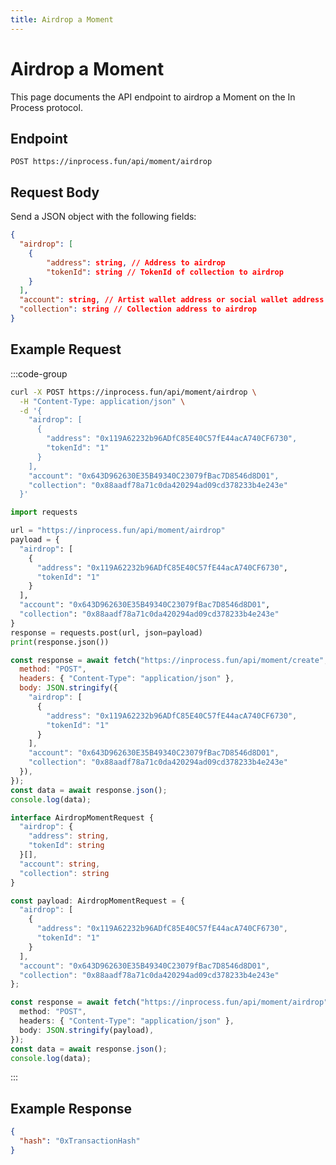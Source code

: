 ```yaml
---
title: Airdrop a Moment
---
```


# Airdrop a Moment

This page documents the API endpoint to airdrop a Moment on the In Process protocol.

## Endpoint

```
POST https://inprocess.fun/api/moment/airdrop
```

## Request Body

Send a JSON object with the following fields:

```json
{
  "airdrop": [
    {
        "address": string, // Address to airdrop
        "tokenId": string // TokenId of collection to airdrop
    }
  ],
  "account": string, // Artist wallet address or social wallet address to access a smart wallet
  "collection": string // Collection address to airdrop
}
```

## Example Request

:::code-group

```bash [cURL]
curl -X POST https://inprocess.fun/api/moment/airdrop \
  -H "Content-Type: application/json" \
  -d '{
    "airdrop": [
      {
        "address": "0x119A62232b96ADfC85E40C57fE44acA740CF6730",
        "tokenId": "1"
      }
    ],
    "account": "0x643D962630E35B49340C23079fBac7D8546d8D01",
    "collection": "0x88aadf78a71c0da420294ad09cd378233b4e243e"
  }'
```

```python [Python]
import requests

url = "https://inprocess.fun/api/moment/airdrop"
payload = {
  "airdrop": [
    {
      "address": "0x119A62232b96ADfC85E40C57fE44acA740CF6730",
      "tokenId": "1"
    }
  ],
  "account": "0x643D962630E35B49340C23079fBac7D8546d8D01",
  "collection": "0x88aadf78a71c0da420294ad09cd378233b4e243e"
}
response = requests.post(url, json=payload)
print(response.json())
```

```javascript [JavaScript]
const response = await fetch("https://inprocess.fun/api/moment/create", {
  method: "POST",
  headers: { "Content-Type": "application/json" },
  body: JSON.stringify({
    "airdrop": [
      {
        "address": "0x119A62232b96ADfC85E40C57fE44acA740CF6730",
        "tokenId": "1"
      }
    ],
    "account": "0x643D962630E35B49340C23079fBac7D8546d8D01",
    "collection": "0x88aadf78a71c0da420294ad09cd378233b4e243e"
  }),
});
const data = await response.json();
console.log(data);
```

```typescript [TypeScript]
interface AirdropMomentRequest {
  "airdrop": {
    "address": string,
    "tokenId": string
  }[],
  "account": string,
  "collection": string
}

const payload: AirdropMomentRequest = {
  "airdrop": [
    {
      "address": "0x119A62232b96ADfC85E40C57fE44acA740CF6730",
      "tokenId": "1"
    }
  ],
  "account": "0x643D962630E35B49340C23079fBac7D8546d8D01",
  "collection": "0x88aadf78a71c0da420294ad09cd378233b4e243e"
};

const response = await fetch("https://inprocess.fun/api/moment/airdrop", {
  method: "POST",
  headers: { "Content-Type": "application/json" },
  body: JSON.stringify(payload),
});
const data = await response.json();
console.log(data);
```

:::

## Example Response

```json
{
  "hash": "0xTransactionHash"
}
```
